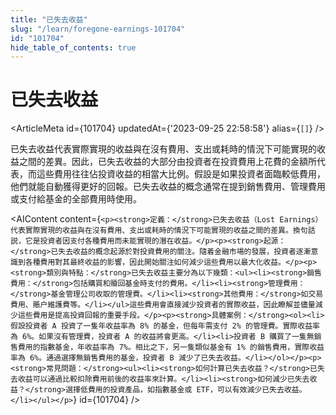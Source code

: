```yaml
---
title: "已失去收益"
slug: "/learn/foregone-earnings-101704"
id: "101704"
hide_table_of_contents: true
---
```



# 已失去收益

<ArticleMeta id={101704} updatedAt={'2023-09-25 22:58:58'} alias={`[]`} />
<div className='border-solid border-b border-t-0 my-4 border-[var(--ifm-color-gray-300)]' />

已失去收益代表實際實現的收益與在沒有費用、支出或耗時的情況下可能實現的收益之間的差異。因此，已失去收益的大部分由投資者在投資費用上花費的金額所代表，而這些費用往往佔投資收益的相當大比例。假設是如果投資者面臨較低費用，他們就能自動獲得更好的回報。已失去收益的概念通常在提到銷售費用、管理費用或支付給基金的全部費用時使用。

<AIContent content={`<p><strong>定義：</strong>已失去收益（Lost Earnings）代表實際實現的收益與在沒有費用、支出或耗時的情況下可能實現的收益之間的差異。換句話説，它是投資者因支付各種費用而未能實現的潛在收益。</p><p><strong>起源：</strong>已失去收益的概念起源於對投資費用的關注。隨着金融市場的發展，投資者逐漸意識到各種費用對其最終收益的影響，因此開始關注如何減少這些費用以最大化收益。</p><p><strong>類別與特點：</strong>已失去收益主要分為以下幾類：<ul><li><strong>銷售費用：</strong>包括購買和贖回基金時支付的費用。</li><li><strong>管理費用：</strong>基金管理公司收取的管理費。</li><li><strong>其他費用：</strong>如交易費用、賬户維護費等。</li></ul>這些費用會直接減少投資者的實際收益，因此瞭解並儘量減少這些費用是提高投資回報的重要手段。</p><p><strong>具體案例：</strong><ol><li>假設投資者 A 投資了一隻年收益率為 8% 的基金，但每年需支付 2% 的管理費。實際收益率為 6%。如果沒有管理費，投資者 A 的收益將會更高。</li><li>投資者 B 購買了一隻無銷售費用的指數基金，年收益率為 7%。相比之下，另一隻類似基金有 1% 的銷售費用，實際收益率為 6%。通過選擇無銷售費用的基金，投資者 B 減少了已失去收益。</li></ol></p><p><strong>常見問題：</strong><ul><li><strong>如何計算已失去收益？</strong>已失去收益可以通過比較扣除費用前後的收益率來計算。</li><li><strong>如何減少已失去收益？</strong>選擇低費用的投資產品，如指數基金或 ETF，可以有效減少已失去收益。</li></ul></p>`} id={101704} />
